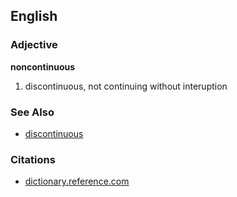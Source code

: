 ==English==

===Adjective===

'''noncontinuous'''

# discontinuous, not continuing without interuption

===See Also===

*[[discontinuous]]

===Citations===

*[http://dictionary.reference.com/search?q=noncontinuous dictionary.reference.com]